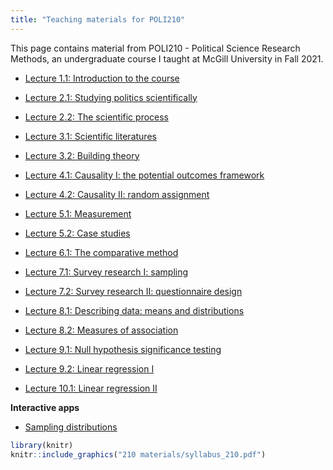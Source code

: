 ```yaml
---
title: "Teaching materials for POLI210"
---
```


This page contains material from POLI210 - Political Science Research Methods, an undergraduate course I taught at McGill University in Fall 2021. 

+ <a href="210 materials/1.1-Introduction.pdf">Lecture 1.1: Introduction to the course</a>
+ <a href="210 materials/2.1-Studying-Politics-Scientifically.pdf">Lecture 2.1: Studying politics scientifically</a>

+ <a href="210 materials/2.2-The-Scientific-Process.pdf">Lecture 2.2: The scientific process</a>

+ <a href="210 materials/3.1-Scientific-Literatures.pdf">Lecture 3.1: Scientific literatures</a>

+ <a href="210 materials/3.2-Building-Theory.pdf">Lecture 3.2: Building theory</a>

+ <a href="210 materials/4.1-Causality-I.pdf">Lecture 4.1: Causality I: the potential outcomes framework</a>

+ <a href="210 materials/4.2-Experiments.pdf">Lecture 4.2: Causality II: random assignment</a>

+ <a href="210 materials/5.2-Measurement.pdf">Lecture 5.1: Measurement</a>

+ <a href="210 materials/6.1-Case-studies.pdf">Lecture 5.2: Case studies</a>
+ <a href="210 materials/6.2-Comparative-method.pdf">Lecture 6.1: The comparative method</a>

+ <a href="210 materials/8.2-Survey-research.pdf">Lecture 7.1: Survey research I: sampling</a>
+ <a href="210 materials/9.1-Survey-research-II.pdf">Lecture 7.2: Survey research II: questionnaire design</a>
+ <a href="210 materials/9.2-Means-and-distributions.pdf">Lecture 8.1: Describing data: means and distributions</a>

+ <a href="210 materials/10.2_Measures_of_association.pdf">Lecture 8.2: Measures of association</a>

+ <a href="210 materials/11.1-NHST.pdf">Lecture 9.1: Null hypothesis significance testing</a>

+ <a href="210 materials/12.2-Linear-regression.pdf">Lecture 9.2: Linear regression I</a>

+ <a href="210 materials/13.1-Linear-regression-II.pdf">Lecture 10.1: Linear regression II</a>


<b> Interactive apps </b>

+ [Sampling distributions](https://3nzgux-olivier-bergeron0boutin.shinyapps.io/shiny_sampling/)

```r
library(knitr)
knitr::include_graphics("210 materials/syllabus_210.pdf")
```

